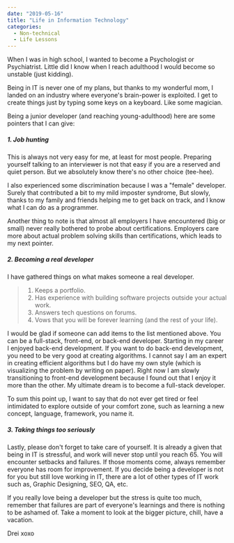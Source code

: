 ```yaml
---
date: "2019-05-16"
title: "Life in Information Technology"
categories:
  - Non-technical
  - Life Lessons
---
```


When I was in high school, I wanted to become a Psychologist or Psychiatrist. 
Little did I know when I reach adulthood I would become so unstable (just kidding).

Being in IT is never one of my plans, but thanks to my wonderful mom,
I landed on an industry where everyone's brain-power is exploited.
I get to create things just by typing some keys on a keyboard. Like some magician.

Being a junior developer (and reaching young-adulthood) here are some pointers that I can give:

##### 1. Job hunting

This is always not very easy for me, at least for most people. Preparing yourself talking to an interviewer is 
not that easy if you are a reserved and quiet person. But we absolutely know there's no other choice (tee-hee).

I also experienced some discrimination because I was a "female" developer. Surely that contributed a bit to my mild imposter syndrome, 
But slowly, thanks to my family and friends helping me to get back on track, and I know what I can do as a programmer.

Another thing to note is that almost all employers I have encountered (big or small) never really bothered
to probe about certifications. Employers care more about actual problem solving skills than certifications, which leads to my next pointer.

##### 2. Becoming a real developer

I have gathered things on what makes someone a real developer. 

> 1. Keeps a portfolio.
> 2. Has experience with building software projects outside your actual work.
> 3. Answers tech questions on forums.
> 4. Vows that you will be forever learning (and the rest of your life).

I would be glad if someone can add items to the list mentioned above. You can be a full-stack, front-end, or back-end developer. Starting in my career I enjoyed back-end development. If you want to do back-end development, you need to be very good at creating algorithms. I cannot say I am an expert in creating efficient algorithms but I do have my own style (which is visualizing the problem by writing on paper). Right now I am slowly transitioning to front-end development because I found out that I enjoy it more than the other. My ultimate dream is to become a full-stack developer.

To sum this point up, I want to say that do not ever get tired or feel intimidated to explore outside of your comfort zone, such as learning a new concept, language, framework, you name it.

##### 3. Taking things too seriously

Lastly, please don't forget to take care of yourself. It is already a given that being in IT is stressful,
and work will never stop until you reach 65. You will encounter setbacks and failures. If those moments come, always remember everyone has room for improvement. If you decide being a developer is not for you but still love working in IT, there are a lot of other types of IT work such as, Graphic Designing, SEO, QA, etc.

If you really love being a developer but the stress is quite too much, remember that failures are part of everyone's learnings and there is nothing to be ashamed of. Take a moment to look at the bigger picture, chill, have a vacation.

Drei xoxo